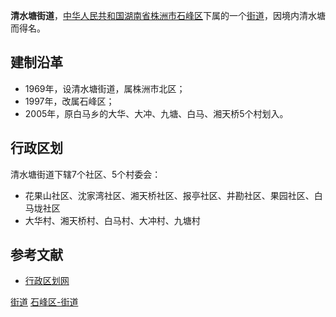 {{中国乡级行政区<!---乡级行政区专用模板--->
|景观照片文件名 = 
|景观照片描述 = 
|汉语拼音 = 
|其他语言 = 
|其他语言名称 = 
|旧称 = 
|地名出处 = 
|位置图文件名 = 
|位置图描述 = 
|自定义图片= 
|建置时间 = 1969年
|政府驻地 = 湘天桥路80号
|毗邻 = 
|总面积 = 8.2平方公里
|总人口 = 
|总人口年份 = 
|户籍人口 = 6.8万
|户籍人口年份 = 2003
|常住人口 = 
|常住人口年份 = 
|人口密度 = 
|GDP = 
|GDP年份 = 
|邮政编码 = 412006
|电话区号 = 731
|官方网站 = 
|网站名称 = 
43/02/04/003/000
}}
'''清水塘街道'''，[[中华人民共和国|中华人民共和国]][[湖南省|湖南省]][[株洲市|株洲市]][[石峰区|石峰区]]下属的一个[[街道|街道]]，因境内清水塘而得名。

==建制沿革==
*1969年，设清水塘街道，属株洲市北区；
*1997年，改属石峰区；
*2005年，原白马乡的大华、大冲、九塘、白马、湘天桥5个村划入。

==行政区划==
清水塘街道下辖7个社区、5个村委会：
*花果山社区、沈家湾社区、湘天桥社区、报亭社区、井勘社区、果园社区、白马垅社区
*大华村、湘天桥村、白马村、大冲村、九塘村

==参考文献==
*[https://web.archive.org/web/20121114192031/http://www.xzqh.org/html/show.php?contentid=15776 行政区划网]

{{湖南小作品}}
{{株洲市石峰区行政区划}}

[[Category:石峰区行政区划|街道]]
[[Category:株洲乡镇|石峰区-街道]]